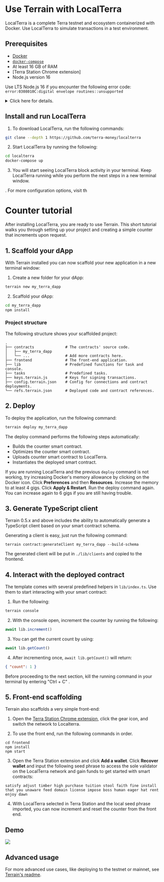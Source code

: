 
# Use Terrain with LocalTerra

LocalTerra is a complete Terra testnet and ecosystem containerized with Docker. Use LocalTerra to simulate transactions in a test environment.

## Prerequisites

- [Docker](https://www.docker.com/)
- [`docker-compose`](https://github.com/docker/compose)
- At least 16 GB of RAM
- [Terra Station Chrome extension]
- Node.js version 16

<Admonition type="caution" title="Node version error">

Use LTS Node.js 16 if you encounter the following error code:  
`error:0308010C:digital envelope routines::unsupported`

</Admonition>

<Admonition type="info" title="Running NPM on M1 Macs">


<details> 
<summary> Click here for details. </summary>
<p>

Some M1 macs may need to use the latest LTS version of Node to complete this tutorial. Consider using a node version manager such as [NVM](https://github.com/nvm-sh/nvm/blob/master/README.md).
After installing NVM, run the following to install and use the latest LTS version of node:

```sh
nvm install --lts
nvm use --lts
```

The `nvm use --lts` command will need to be run every time you open a new terminal to use the LTS version of node.

To default to the LTS version of node when restarting your terminal, run the following:

```sh
nvm alias default <INSERT NODE VERSION HERE>
```

</p>
</details>

</Admonition>

## Install and run LocalTerra

1. To download LocalTerra, run the following commands:

```sh
git clone --depth 1 https://github.com/terra-money/localterra
```

2. Start LocalTerra by running the following:

```sh
cd localterra
docker-compose up
```

3. You will start seeing LocalTerra block activity in your terminal. Keep LocalTerra running while you perform the next steps in a new terminal window.

<Admonition type="tip" title="LocalTerra Accounts">
.
For more configuration options, visit th

</Admonition>


# Counter tutorial

After installing LocalTerra, you are ready to use Terrain. This short tutorial walks you through setting up your project and creating a simple counter that increments upon request.

## 1. Scaffold your dApp

With Terrain installed you can now scaffold your new application in a new terminal window:

1. Create a new folder for your dApp:

```sh
terrain new my_terra_dapp
```

2. Scaffold your dApp:

```sh
cd my_terra_dapp
npm install
```

### Project structure

The following structure shows your scaffolded project:

```
.
├── contracts              # The contracts' source code.
│   ├── my_terra_dapp
│   └── ...                # Add more contracts here.
├── frontend               # The front-end application.
├── lib                    # Predefined functions for task and console.
├── tasks                  # Predefined tasks.
├── keys.terrain.js        # Keys for signing transactions.
├── config.terrain.json    # Config for connections and contract deployments.
└── refs.terrain.json      # Deployed code and contract references.
```

## 2. Deploy

To deploy the application, run the following command:

```sh
terrain deploy my_terra_dapp
```

The deploy command performs the following steps automatically:

- Builds the counter smart contract.
- Optimizes the counter smart contract.
- Uploads counter smart contract to LocalTerra.
- Instantiates the deployed smart contract.

<Admonition type="note" title="Increase Docker memory">

If you are running LocalTerra and the previous `deploy` command is not working, try increasing Docker's memory allowance by clicking on the Docker icon. Click **Preferences** and then **Resources**. Increase the memory to at least 4 gigs. Click **Apply & Restart**. Run the deploy command again. You can increase again to 6 gigs if you are still having trouble.

</Admonition>


## 3. Generate TypeScript client

Terrain 0.5.x and above includes the ability to automatically generate a TypeScript client based on your smart contract schema.

Generating a client is easy, just run the following command:

```
terrain contract:generateClient my_terra_dapp --build-schema
```

The generated client will be put in `./lib/clients` and copied to the frontend.

## 4. Interact with the deployed contract

The template comes with several predefined helpers in `lib/index.ts`. Use them to start interacting with your smart contract:

1. Run the following:

```sh
terrain console
```

2. With the console open, increment the counter by running the following:

```JavaScript
await lib.increment()
```

3. You can get the current count by using:

```JavaScript
await lib.getCount()
```

4. After incrementing once, `await lib.getCount()` will return:

```json
{ "count": 1 }
```

<Admonition type="tip">

Before proceeding to the next section, kill the running command in your terminal by entering "Ctrl + C" .

</Admonition>

## 5. Front-end scaffolding

Terrain also scaffolds a very simple front-end:

1. Open the [Terra Station Chrome extension](https://chrome.google.com/webstore/detail/terra-station-wallet/aiifbnbfobpmeekipheeijimdpnlpgpp), click the gear icon, and switch the network to Localterra.

2. To use the front end, run the following commands in order.

```
cd frontend
npm install
npm start
```

3. Open the Terra Station extension and click **Add a wallet**. Click **Recover wallet** and input the following seed phrase to access the sole validator on the LocalTerra network and gain funds to get started with smart contracts:

```
satisfy adjust timber high purchase tuition stool faith fine install that you unaware feed domain license impose boss human eager hat rent enjoy dawn
```

4. With LocalTerra selected in Terra Station and the local seed phrase imported, you can now increment and reset the counter from the front end.

## Demo

![](/img/tut_counter.gif)

## Advanced usage

For more advanced use cases, like deploying to the testnet or mainnet, see [Terrain's readme](https://github.com/terra-money/terrain#readme).
